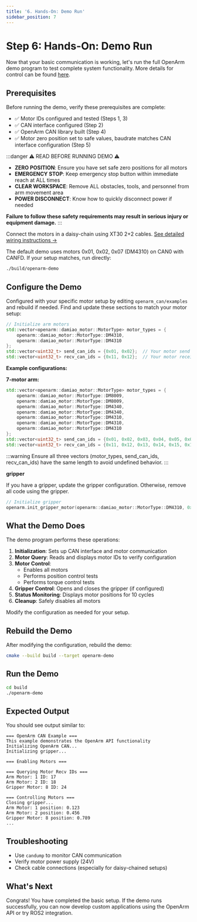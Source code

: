 ```yaml
---
title: '6. Hands-On: Demo Run'
sidebar_position: 7
---
```


# Step 6: Hands-On: Demo Run

Now that your basic communication is working, let's run the full OpenArm demo program to test complete system functionality.
More details for control can be found [here](../can).

## Prerequisites

Before running the demo, verify these prerequisites are complete:
- ✅ Motor IDs configured and tested (Steps 1, 3)
- ✅ CAN interface configured (Step 2)
- ✅ OpenArm CAN library built (Step 4)
- ✅ Motor zero position set to safe values, baudrate matches CAN interface configuration (Step 5)

:::danger ⚠️ READ BEFORE RUNNING DEMO ⚠️

- **ZERO POSITION**: Ensure you have set safe zero positions for all motors
- **EMERGENCY STOP**: Keep emergency stop button within immediate reach at ALL times
- **CLEAR WORKSPACE**: Remove ALL obstacles, tools, and personnel from arm movement area
- **POWER DISCONNECT**: Know how to quickly disconnect power if needed

**Failure to follow these safety requirements may result in serious injury or equipment damage.**
:::



Connect the motors in a daisy-chain using XT30 2+2 cables. [See detailed wiring instructions →](/hardware/wiring-and-casing-guide/components)

The default demo uses motors 0x01, 0x02, 0x07 (DM4310) on CAN0 with CANFD. If your setup matches, run directly:

```bash
./build/openarm-demo
```

## Configure the Demo

Configured with your specific motor setup by editing `openarm_can/examples` and rebuild if needed.
Find and update these sections to match your motor setup:

```cpp
// Initialize arm motors
std::vector<openarm::damiao_motor::MotorType> motor_types = {
    openarm::damiao_motor::MotorType::DM4310,
    openarm::damiao_motor::MotorType::DM4310
};
std::vector<uint32_t> send_can_ids = {0x01, 0x02};  // Your motor send IDs
std::vector<uint32_t> recv_can_ids = {0x11, 0x12};  // Your motor receive IDs
```

**Example configurations:**

**7-motor arm:**
```cpp
std::vector<openarm::damiao_motor::MotorType> motor_types = {
    openarm::damiao_motor::MotorType::DM8009,
    openarm::damiao_motor::MotorType::DM8009,
    openarm::damiao_motor::MotorType::DM4340,
    openarm::damiao_motor::MotorType::DM4340,
    openarm::damiao_motor::MotorType::DM4310,
    openarm::damiao_motor::MotorType::DM4310,
    openarm::damiao_motor::MotorType::DM4310
};
std::vector<uint32_t> send_can_ids = {0x01, 0x02, 0x03, 0x04, 0x05, 0x06, 0x07};
std::vector<uint32_t> recv_can_ids = {0x11, 0x12, 0x13, 0x14, 0x15, 0x16, 0x17};
```

:::warning
Ensure all three vectors (motor_types, send_can_ids, recv_can_ids) have the same length to avoid undefined behavior.
:::


**gripper**

If you have a gripper, update the gripper configuration. Otherwise, remove all code using the gripper.

```cpp
// Initialize gripper
openarm.init_gripper_motor(openarm::damiao_motor::MotorType::DM4310, 0x08, 0x18);
```


## What the Demo Does

The demo program performs these operations:

1. **Initialization**: Sets up CAN interface and motor communication
2. **Motor Query**: Reads and displays motor IDs to verify configuration
3. **Motor Control**:
   - Enables all motors
   - Performs position control tests
   - Performs torque control tests
4. **Gripper Control**: Opens and closes the gripper (if configured)
5. **Status Monitoring**: Displays motor positions for 10 cycles
6. **Cleanup**: Safely disables all motors

Modify the configuration as needed for your setup.

## Rebuild the Demo

After modifying the configuration, rebuild the demo:

```bash
cmake --build build --target openarm-demo
```

## Run the Demo

```bash
cd build
./openarm-demo
```

## Expected Output

You should see output similar to:

```
=== OpenArm CAN Example ===
This example demonstrates the OpenArm API functionality
Initializing OpenArm CAN...
Initializing gripper...

=== Enabling Motors ===

=== Querying Motor Recv IDs ===
Arm Motor: 1 ID: 17
Arm Motor: 2 ID: 18
Gripper Motor: 8 ID: 24

=== Controlling Motors ===
Closing gripper...
Arm Motor: 1 position: 0.123
Arm Motor: 2 position: 0.456
Gripper Motor: 8 position: 0.789
...
```

## Troubleshooting

- Use `candump` to monitor CAN communication
- Verify motor power supply (24V)
- Check cable connections (especially for daisy-chained setups)


## What's Next

Congrats! You have completed the basic setup.
If the demo runs successfully, you can now develop custom applications using the OpenArm API or try ROS2 integration.